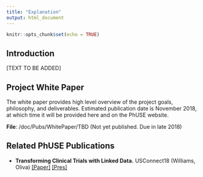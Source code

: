 ```yaml
---
title: "Explanation"
output: html_document
---
```


```r
knitr::opts_chunk$set(echo = TRUE)
```

## Introduction
[TEXT TO BE ADDED]

## Project White Paper
The white paper provides high level overview of the project goals, philosophy, and deliverables. Estimated publication date is November 2018, at which time it will be provided here and on the PhUSE website. 

**File**:  /doc/Pubs/WhitePaper/TBD (Not yet published. Due in late 2018)


## Related PhUSE Publications

* **Transforming Clinical Trials with Linked Data.** USConnect18 (Williams, Oliva) [[Paper]](http://phusewiki.org/docs/2018_US%20Connect18/TT%20STREAM%202/tt17%20final%20.pdf)  [[Pres]](http://phusewiki.org/docs/2018_US%20Connect18/TT%20STREAM%202/tt17%20pres.pdf)

 
 
